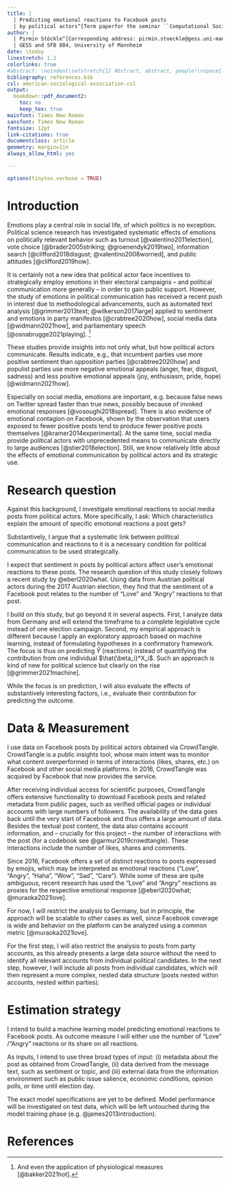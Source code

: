 ```yaml
---
title: |
  | Predicting emotional reactions to Facebook posts 
  | by political actors^[Term paperfor the seminar ``Computational Social Science'']
author: |
  | Pirmin Stöckle^[Corresponding address: pirmin.stoeckle@gess.uni-mannheim.de]
  | GESS and SFB 884, University of Mannheim
date: \today
linestretch: 1.2
colorlinks: true
#abstract: \noindent\setstretch{1} Abstract, abstract, people!\vspace{.8cm}
bibliography: references.bib
csl: american-sociological-association.csl
output:
  bookdown::pdf_document2:
    toc: no
    keep_tex: true
mainfont: Times New Roman
sansfont: Times New Roman
fontsize: 12pt
link-citations: true
documentclass: article
geometry: margin=1in
always_allow_html: yes

---
```


```r
options(tinytex.verbose = TRUE)
```


# Introduction

Emotions play a central role in social life, of which politics is no exception. Political science research has investigated systematic effects of emotions on politically relevant behavior such as turnout [@valentino2011election], vote choice [@brader2005striking; @groenendyk2019two], information search [@clifford2018disgust; @valentino2008worried], and public attitudes [@clifford2019how].

It is certainly not a new idea that political actor face incentives to strategically employ emotions in their electoral campaigns -- and political communication more generally -- in order to gain public support. However, the study of emotions in political communication has received a recent push in interest due to methodological advancements, such as automated text analysis [@grimmer2013text; @wilkerson2017large] applied to sentiment and emotions in party manifestos [@crabtree2020how], social media data [@widmann2021how], and parliamentary speech [@osnabrugge2021playing]. ^[And even the application of physiological measures [@bakker2021hot].]

These studies provide insights into not only what, but how political actors communicate. Results indicate, e.g., that incumbent parties use more positive sentiment than opposition parties [@crabtree2020how] and populist parties use more negative emotional appeals (anger, fear, disgust, sadness) and less positive emotional appeals (joy, enthusiasm, pride, hope) [@widmann2021how].

Especially on social media, emotions are important, e.g. because false news on Twitter spread faster than true news, possibly because of invoked emotional responses [@vosoughi2018spread]. There is also evidence of emotional contagion on Facebook, shown by the observation that users exposed to fewer positive posts tend to produce fewer positive posts themselves [@kramer2014experimental]. At the same time, social media provide political actors with unprecedented means to communicate directly to large audiences [@stier2018election]. Still, we know relatively little about the effects of emotional communication by political actors and its strategic use.

# Research question

Against this background, I investigate emotional reactions to social media posts from political actors. More specifically, I ask: Which characteristics explain the amount of specific emotional reactions a post gets?

Substantively, I argue that a systematic link between political communication and reactions to it is a necessary condition for political communication to be used strategically.

I expect that sentiment in posts by political actors affect user's emotional reactions to these posts. The research question of this study closely follows a recent study by @eberl2020what. Using data from Austrian political actors during the 2017 Austrian election, they find that the sentiment of a Facebook post relates to the number of "Love" and "Angry" reactions to that post.

I build on this study, but go beyond it in several aspects. First, I analyze data from Germany and will extend the timeframe to a complete legislative cycle instead of one election campaign. Second, my empirical approach is different because I apply an exploratory approach based on machine learning, instead of formulating hypotheses in a confirmatory framework. The focus is thus on predicting $\hat{Y}$ (reactions) instead of quantifying the contribution from one individual $\hat{\beta_i}*X_i$. Such an approach is kind of new for political science but clearly on the rise [@grimmer2021machine].

While the focus is on prediction, I will also evaluate the effects of substantively interesting factors, i.e., evaluate their contribution for predicting the outcome.

# Data & Measurement

I use data on Facebook posts by political actors obtained via CrowdTangle. CrowdTangle is a public insights tool, whose main intent was to monitor what content overperformed in terms of interactions (likes, shares, etc.) on Facebook and other social media platforms. In 2016, CrowdTangle was acquired by Facebook that now provides the service.

After receiving individual access for scientific purposes, CrowdTangle offers extensive functionality to download Facebook posts and related metadata from public pages, such as verified official pages or individual accounts with large numbers of followers. The availability of the data goes back until the very start of Facebook and thus offers a large amount of data. Besides the textual post content, the data also contains account information, and -- crucially for this project -- the number of interactions with the post (for a codebook see @garmur2019crowdtangle). These interactions include the number of likes, shares and comments. 

Since 2016, Facebook offers a set of distinct reactions to posts expressed by emojis, which may be interpreted as emotional reactions ("Love", "Angry", "Haha", "Wow", "Sad", "Care"). While some of these are quite ambiguous, recent research has used the "Love" and "Angry" reactions as proxies for the respective emotional response [@eberl2020what; @muraoka2021love].


For now, I will restrict the analysis to Germany, but in principle, the approach will be scalable to other cases as well, since Facebook coverage is wide and behavior on the platform can be analyzed using a common metric [@muraoka2021love].

For the first step, I will also restrict the analysis to posts from party accounts, as this already presents a large data source without the need to identify all relevant accounts from individual political candidates. In the next step, however, I will include all posts from individual candidates, which will then represent a more complex, nested data structure (posts nested within accounts, nested within parties).


# Estimation strategy
I intend to build a machine learning model predicting emotional reactions to Facebook posts. As outcome measure I will either use the number of "Love" /"Angry" reactions or its share on all reactions.

As inputs, I intend to use three broad types of input: (i) metadata about the post as obtained from CrowdTangle, (ii) data derived from the message text, such as sentiment or topic, and (iii) external data from the information environment such as public issue salience, economic conditions, opinion polls, or time until election day.

The exact model specifications are yet to be defined. Model performance will be investigated on test data, which will be left untouched during the model training phase (e.g. @james2013introduction).


# References

\linespread{1}

::: {#refs}

:::
